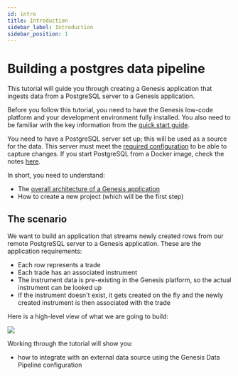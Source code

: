 ```yaml
---
id: intro
title: Introduction
sidebar_label: Introduction
sidebar_position: 1
---
```


# Building a postgres data pipeline

This tutorial will guide you through creating a Genesis application that ingests data from a PostgreSQL server to a Genesis application.

Before you follow this tutorial, you need to have the Genesis low-code platform and your development environment fully installed. You also need to be familiar with the key information from the [quick start guide](../../../getting-started/quick-start/). 

You need to have a PostgreSQL server set up; this will be used as a source for the data. This server must meet the [required configuration](../../../server/integration/data-pipeline/advanced/#postgresql-configuration-1) to be able to capture changes. If you start PostgreSQL from a Docker image, check the notes [here](../../../server/integration/data-pipeline/configuring-runtime/#starting-source-postgresql-as-a-docker-image).

In short, you need to understand:

* The [overall architecture of a Genesis application](../../../getting-started/learn-the-basics/simple-introduction/)
* How to create a new project (which will be the first step)

## The scenario
We want to build an application that streams newly created rows from our remote PostgreSQL server to a Genesis application. These are the application requirements:

- Each row represents a trade
- Each trade has an associated instrument
- The instrument data is pre-existing in the Genesis platform, so the actual instrument can be looked up
- If the instrument doesn't exist, it gets created on the fly and the newly created instrument is then associated with the trade

Here is a high-level view of what we are going to build:

![](/img/postgres-data-pipeline-tutorial.jpg)

Working through the tutorial will show you:
* how to integrate with an external data source using the Genesis Data Pipeline configuration
